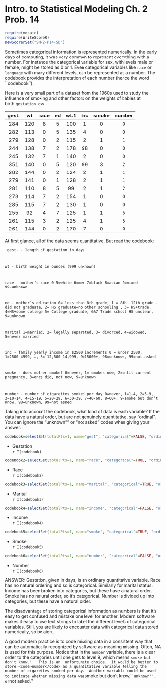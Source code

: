 Intro. to Statistical Modeling Ch. 2 Prob. 14
========================================================
```r
require(mosaic)
require(WriteScoreR)
newScorerSet("SM-2-P14-SD")
```

Sometimes categorical information is represented numerically.  In the
early days of computing, it was very common to represent everything
with a number.  For instance the categorical variable for sex, with
levels male or female, might be stored as 0 or 1.  Even categorical
variables like <code>race</code> or <code>language</code> with
many different levels, can be represented as a number.  The codebook
provides the interpretation of each number (hence the word
``codebook'').

Here is a very small part of a dataset from the 1960s used to study the influence of smoking 
and other factors on the weights of babies at birth.<code>gestation.csv</code>


gest. | wt | race | ed | wt.1 | inc | smoke | number
:-----:|:-----:|:-----:|:-----:|:-----:|:-----:|:-----:|:-----:
284 | 120 | 8 | 5 | 100 | 1 | 0 | 0
282 | 113 | 0 | 5 | 135 | 4 | 0 | 0
279 | 128 | 0 | 2 | 115 | 2 | 1 | 1
244 | 138 | 7 | 2 | 178 | 98 | 0 | 0
245 | 132 | 7 | 1 | 140 | 2 | 0 | 0
351 | 140 | 0 | 5 | 120 | 99 | 3 | 2
282 | 144 | 0 | 2 | 124 | 2 | 1 | 1
279 | 141 | 0 | 1 | 128 | 2 | 1 | 1
281 | 110 | 8 | 5 | 99 | 2 | 1 | 2
273 | 114 | 7 | 2 | 154 | 1 | 0 | 0
285 | 115 | 7 | 2 | 130 | 1 | 0 | 0
255 | 92 | 4 | 7 | 125 | 1 | 1 | 5
261 | 115 | 3 | 2 | 125 | 4 | 1 | 5
261 | 144 | 0 | 2 | 170 | 7 | 0 | 0



At first glance, all of the data seems quantitative.  But read the codebook:

<code>
gest. - length of gestation in days

wt -  birth weight in ounces (999 unknown)

race - mother's race 
   0-5=white 6=mex 7=black 8=asian 
   9=mixed 99=unknown 

ed - mother's education 
   0= less than 8th grade, 
   1 = 8th -12th grade - did not graduate, 
   2= HS graduate--no other schooling , 
   3= HS+trade,
   4=HS+some college 
   5= College graduate, 
   6&7 Trade school HS unclear, 
   9=unknown 

marital 1=married, 2= legally separated, 3= divorced,
  4=widowed, 5=never married

inc - family yearly income in $2500 increments 
  0 = under 2500, 1=2500-4999, ..., 
  8= 12,500-14,999, 9=15000+,
  98=unknown, 99=not asked

smoke - does mother smoke? 0=never, 1= smokes now, 
    2=until current pregnancy, 3=once did, not now, 
    9=unknown

number  - number of cigarettes smoked per day 
   0=never, 1=1-4, 2=5-9, 3=10-14, 4=15-19, 
   5=20-29, 6=30-39, 7=40-60, 
   8=60+, 9=smoke but don't know, 98=unknown, 99=not asked
</code>


Taking into account the codebook, what kind of data is each variable?
If the data have a natural order, but are not genuinely quantitative,
say "ordinal".  You can ignore the "unknown"" or "not asked"
codes when giving your answer.

     
```r
codebook=selectSet(totalPts=1, name="gest", "categorical"=FALSE, "ordinal"=FALSE, "quantitative"=FALSE)
```

* Gestation     
`r I(codebook)`

    
```r
codebook2=selectSet(totalPts=1, name="race", "categorical"=TRUE, "ordinal"=FALSE, "quantitative"=FALSE)
```

* Race     
`r I(codebook2)`


```r
codebook3=selectSet(totalPts=1, name="marital", "categorical"=TRUE, "ordinal"=FALSE, "quantitative"=FALSE)
```

* Marital       
`r I(codebook3)`

    
```r
codebook4=selectSet(totalPts=1, name="income", "categorical"=FALSE, "ordinal"=TRUE, "quantitative"=FALSE)
```

* Income      
`r I(codebook4)`


```r
codebook5=selectSet(totalPts=1, name="smoke", "categorical"=TRUE, "ordinal"=FALSE, "quantitative"=FALSE)
```

* Smoke     
`r I(codebook5)`

    
```r
codebook6=selectSet(totalPts=1, name="number", "categorical"=FALSE, "ordinal"=TRUE, "quantitative"=FALSE)
```

* Number     
`r I(codebook6)`


<aside>
ANSWER:
Gestation, given in days, is an ordinary quantitative variable.  Race has no natural ordering and so is categorical.  Similarly for marital status.  Income has been broken into categories, but these have a natural order.  Smoke has no natural order, so it's categorical.  Number is divided up into categories, but these have a natural order.
</aside>

The disadvantage of storing categorical information as numbers is that
it's easy to get confused and mistake one level for another.  Modern
software makes it easy to use text strings to label the different
levels of categorical variables.  Still, you are likely to encounter
data with categorical data stored numerically, so be alert.

A good modern practice is to code missing data in a consistent way that can be automatically recognized by 
software as meaning missing.  Often, NA is used for this purpose.  Notice that in the <code>number</code> variable, there is a 
clear order to the categories until one gets to level 9, which means ``smoke but don't know.''  This is an 
unfortunate choice.  It would be better to store <code>number</code> as a quantitative variable telling the number of cigarettes smoked per day.  Another variable could be used to indicate whether missing data was ``smoke but don't know,'' ``unknown'', or ``not asked.''  
